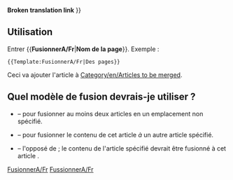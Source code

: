<noinclude>'''Broken translation link'''{{en/-}}</noinclude>
{{ambox
| type  = move
| image = mergeto.png
| text  =  {{#IF: {{{1|}}} |Il a été suggéré que le contenu de cet article soit <span class="plainlinks">[http://fr.wikipedia.org/wiki/Wikip%C3%A9dia:Pages_%C3%A0_fusionner fusionné]</span> à <!--
                            --> ''[[Main/en/{{NAMESPACE}}:{{{1}}}|{{{1}}}]]''. ([[Main/en/{{NAMESPACE}} talk:{{{1}}}|Discuster]]) | Aucun non de page n'a été donné. Corrigez cela ou supprimez ce modèle.
}} }}<includeonly>{{{2|[[Category:en/Articles to be merged|{{PAGENAME}}]]}}}</includeonly><noinclude>

==Utilisation==
Entrer <nowiki>{{</nowiki>'''FusionnerA/Fr'''|'''Nom de la page'''<nowiki>}}</nowiki>. Exemple :
<pre>{{Template:FusionnerA/Fr|Des pages}}</pre>
Ceci va ajouter l'article à [[Category/en/Articles to be merged]].

== Quel modèle de fusion devrais-je utiliser ? ==
* {{s|Fusionner/Fr}} &ndash; pour fusionner au moins deux articles en un emplacement non spécifié.
* {{s|FusionnerA/Fr}} &ndash; pour fusionner le contenu de cet article ''à'' un autre article spécifié.
* {{s|FusionnerDepuis/Fr}} &ndash; l'opposé de {{s|FusionnerA/Fr}}; le contenu de l'article spécifié devrait être fusionné à cet article .

[[Category:fr/Modèles|FusionnerA/Fr]][[Category:fr/Infobox|FussionnerA/Fr]]</noinclude>